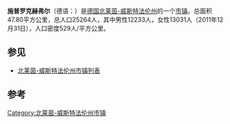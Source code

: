 {{noteTA|G1=德国地名|G2=Landkreis|G3=单位}}
{{Infobox settlement
| name                    = 施普罗克赫弗尔
| native_name             = Sprockhövel
| settlement_type         = 市镇
| image_skyline           = 
| imagesize               = 
| image_alt               = 
| image_caption           = 
| image_flag              = 
| flag_size               = 
| flag_alt                = 
| image_shield            = 
| shield_size             = 
| shield_alt              = 
| nickname                = 
| motto                   = 
| pushpin_map             = Germany
| pushpin_label_position  = 
| pushpin_map_alt         = 
| pushpin_map_caption     = 在德国的位置
| latd  = 51.361401 |latm  =  |lats  = |latNS  = N 
| longd =7.244015   |longm = |longs = |longEW = E 
| coordinates_type        = region:ES_type:city
| coordinates_display     = inline,title
| coordinates_footnotes   = 
| subdivision_type        = 国家
| subdivision_name        = 德国
| subdivision_type1       = [[德国行政区划|州]]
| subdivision_name1       = [[北莱茵-威斯特法伦州|北莱茵-威斯特法伦州]]
| subdivision_type2       = [[县_(德国)|县]]
| subdivision_name2       = 
| established_title       = 
| established_date        = 
| leader_party            = 
| leader_title            = 市长
| leader_name             = 
| area_footnotes          = 
| area_total_km2          = 47.80
| elevation_footnotes     = 
| elevation_m             = 
| population_footnotes    = 
| population_total        = 25264
| population_as_of        = 2011
| population_density_km2  = auto
| population_demonym      = 
| population_note         = 
| timezone1               = [[欧洲中部时间|CET]]
| utc_offset1             = +1
| timezone1_DST           = [[欧洲中部夏令时间|CEST]]
| utc_offset1_DST         = +2
| postal_code_type        = 邮编
| postal_code             = 45549
| area_code_type          = 
| area_code               = 
| website                 = 
| footnotes               = 
}}
'''施普罗克赫弗尔'''（德语：{{lang|de|Sprockhövel}}）是[[德国|德国]][[北莱茵-威斯特法伦州|北莱茵-威斯特法伦州]]的一个[[市镇_(德国)|市镇]]。总面积47.80平方公里，总人口25264人，其中男性12233人，女性13031人（2011年12月31日），人口密度529人/平方公里。

== 参见 ==
*[[北莱茵-威斯特法伦州市镇列表|北莱茵-威斯特法伦州市镇列表]]

== 参考 ==
{{reflist}}

[[Category:北莱茵-威斯特法伦州市镇|Category:北莱茵-威斯特法伦州市镇]]
